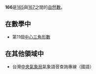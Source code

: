 {{Unreferenced|time=2020-05-24T09:42:33+00:00}}
{{noteTA|G1=Math}}
{{整数
| 质因数分解 = <math>2 \times 83</math>
| 罗马数字 = CLXVI
}}
'''166'''是[[165|165]]與[[167|167]]之間的[[自然数|自然數]]。

== 在數學中 ==
{{數字性質|use math=yes}}
*第11個[[中心三角形數|中心三角形數]]

== 在其他領域中 ==
*台灣[[中央氣象局|中央氣象局]]氣象語音查詢專線（國語）

{{數小作品}}
